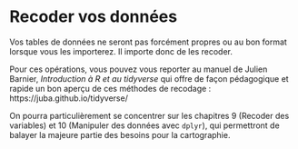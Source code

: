 
# Recoder vos données

Vos tables de données ne seront pas forcément propres ou au bon format lorsque vous les importerez.
Il importe donc de les recoder.

Pour ces opérations, vous pouvez vous reporter au manuel de Julien Barnier, *Introduction à R et au tidyverse* qui offre de façon pédagogique et rapide un bon aperçu de ces méthodes de recodage : https://juba.github.io/tidyverse/

On pourra particulièrement se concentrer sur les chapitres 9 (Recoder des variables) et 10 (Manipuler des données avec `dplyr`), qui permettront de balayer la majeure partie des besoins pour la cartographie.